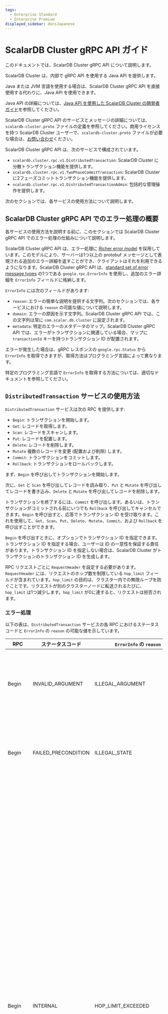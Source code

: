 ```yaml
---
tags:
  - Enterprise Standard
  - Enterprise Premium
displayed_sidebar: docsJapanese
---
```


# ScalarDB Cluster gRPC API ガイド


<TranslationBanner />

このドキュメントでは、ScalarDB Cluster gRPC API について説明します。

<WarningLicenseKeyContact product="ScalarDB Cluster" />

ScalarDB Cluster は、内部で gRPC API を使用する Java API を提供します。

Java または JVM 言語を使用する場合は、ScalarDB Cluster gRPC API を直接使用する代わりに、Java API を使用できます。

Java API の詳細については、[Java API を使用した ScalarDB Cluster の開発者ガイド](developer-guide-for-scalardb-cluster-with-java-api.mdx)を参照してください。

ScalarDB Cluster gRPC API のサービスとメッセージの詳細については、`scalardb-cluster.proto` ファイルの定義を参照してください。商用ライセンスを持つ ScalarDB Cluster ユーザーで、`scalardb-cluster.proto` ファイルが必要な場合は、[お問い合わせ](https://www.scalar-labs.com/support)ください。

ScalarDB Cluster gRPC API は、次のサービスで構成されています。

- `scalardb.cluster.rpc.v1.DistributedTransaction`: ScalarDB Cluster に分散トランザクション機能を提供します。
- `scalardb.cluster.rpc.v1.TwoPhaseCommitTransaction`: ScalarDB Cluster に2フェーズコミットトランザクション機能を提供します。
- `scalardb.cluster.rpc.v1.DistributedTransactionAdmin`: 包括的な管理操作を提供します。

次のセクションでは、各サービスの使用方法について説明します。

## ScalarDB Cluster gRPC API でのエラー処理の概要

各サービスの使用方法を説明する前に、このセクションでは ScalarDB Cluster gRPC API でのエラー処理の仕組みについて説明します。

ScalarDB Cluster gRPC API は、エラー処理に [Richer error model](https://grpc.io/docs/guides/error/#richer-error-model) を採用しています。このモデルにより、サーバーは1つ以上の protobuf メッセージとして表現される追加のエラー詳細を返すことができ、クライアントはそれを利用できるようになります。ScalarDB Cluster gRPC API は、[standard set of error message types](https://github.com/googleapis/googleapis/blob/master/google/rpc/error_details.proto) の1つである `google.rpc.ErrorInfo` を使用し、追加のエラー詳細を `ErrorInfo` フィールドに格納します。

`ErrorInfo` には次のフィールドがあります:

- `reason`: エラーの簡単な説明を提供する文字列。次のセクションでは、各サービスにおける `reason` の可能な値について説明します。
- `domain`: エラーの原因を示す文字列。ScalarDB Cluster gRPC API では、この文字列は常に `com.scalar.db.cluster` に設定されます。
- `metadata`: 特定のエラーのメタデータのマップ。ScalarDB Cluster gRPC API では、エラーがトランザクションに関連している場合、マップに `transactionId` キーを持つトランザクション ID が配置されます。

エラーが発生した場合は、gRPC レスポンスの `google.rpc.Status` から `ErrorInfo` を取得できますが、取得方法はプログラミング言語によって異なります。

特定のプログラミング言語で `ErrorInfo` を取得する方法については、適切なドキュメントを参照してください。

## `DistributedTransaction` サービスの使用方法

`DistributedTransaction` サービスは次の RPC を提供します:

- `Begin`: トランザクションを開始します。
- `Get`: レコードを取得します。
- `Scan`: レコードをスキャンします。
- `Put`: レコードを配置します。
- `Delete`: レコードを削除します。
- `Mutate` 複数のレコードを変更 (配置および削除) します。
- `Commit`: トランザクションをコミットします。
- `Rollback`: トランザクションをロールバックします。

まず、`Begin` を呼び出してトランザクションを開始します。

次に、`Get` と `Scan` を呼び出してレコードを読み取り、`Put` と `Mutate` を呼び出してレコードを書き込み、`Delete` と `Mutate` を呼び出してレコードを削除します。

トランザクションを終了するには、`Commit` を呼び出します。あるいは、トランザクションがコミットされる前にいつでも `Rollback` を呼び出してキャンセルできます。`Begin` を呼び出すと、応答でトランザクション ID を受け取ります。これを使用して、`Get`、`Scan`、`Put`、`Delete`、`Mutate`、`Commit`、および `Rollback` を呼び出すことができます。

`Begin` を呼び出すときに、オプションでトランザクション ID を指定できます。トランザクション ID を指定する場合、ユーザーは ID の一意性を保証する責任があります。トランザクション ID を指定しない場合は、ScalarDB Cluster がトランザクションのトランザクション ID を生成します。

RPC リクエストごとに `RequestHeader` を設定する必要があります。`RequestHeader` には、リクエストのホップ数を制限している `hop_limit` フィールドが含まれています。`hop_limit` の目的は、クラスター内での無限ループを防ぐことです。リクエストが別のクラスターノードに転送されるたびに、`hop_limit` は1つ減少します。`hop_limit` が0に達すると、リクエストは拒否されます。

### エラー処理

以下の表は、`DistributedTransaction` サービスの各 RPC におけるステータスコードと `ErrorInfo` の `reason` の可能な値を示しています。

| RPC                            | ステータスコード       | `ErrorInfo` の `reason`    | 説明                                                                                                                                                                                                                                                                                                                                                                        |
|--------------------------------|---------------------|----------------------------|----------------------------------------------------------------------------------------------------------------------------------------------------------------------------------------------------------------------------------------------------------------------------------------------------------------------------------------------------------------------------|
| Begin                          | INVALID_ARGUMENT    | ILLEGAL_ARGUMENT           | 要求メッセージ内の引数が無効です。                                                                                                                                                                                                                                                                                                                                               |
| Begin                          | FAILED_PRECONDITION | ILLEGAL_STATE              | RPC が無効な状態で呼び出されました。                                                                                                                                                                                                                                                                                                                                             |
| Begin                          | INTERNAL            | HOP_LIMIT_EXCEEDED         | ホップ制限を超えました。これは、クラスターノード間のルーティング情報が矛盾している場合に発生します。通常、このエラーは短時間で解決されるため、このエラーが発生してからしばらく経ってから、トランザクションを最初から再試行できます。                                                                                                                                                                               |
| Begin                          | INTERNAL            | INTERNAL_ERROR             | 一時的または非一時的障害のため、操作が失敗しました。トランザクションを最初から再試行することはできますが、原因が非一時的である場合、トランザクションは失敗する可能性があります。                                                                                                                                                                                                                         |
| Get, Scan, Put, Delete, Mutate | INVALID_ARGUMENT    | ILLEGAL_ARGUMENT           | 要求メッセージ内の引数が無効です。                                                                                                                                                                                                                                                                                                                                               |
| Get, Scan, Put, Delete, Mutate | FAILED_PRECONDITION | ILLEGAL_STATE              | RPC が無効な状態で呼び出されました。                                                                                                                                                                                                                                                                                                                                             |
| Get, Scan, Put, Delete, Mutate | NOT_FOUND           | TRANSACTION_NOT_FOUND      | 指定されたトランザクション ID に関連付けられたトランザクションが見つかりませんでした。このエラーは、トランザクションの有効期限が切れたか、クラスタートポロジの変更によりルーティング情報が更新されたことを示します。この場合は、トランザクションを最初から再試行してください。                                                                                                                                           |
| Get, Scan, Put, Delete, Mutate | INTERNAL            | HOP_LIMIT_EXCEEDED         | ホップ制限を超えました。これは、クラスターノード間のルーティング情報が矛盾している場合に発生します。通常、このエラーは短時間で解決されるため、このエラーが発生してからしばらく経ってから、トランザクションを最初から再試行できます。                                                                                                                                                                               |
| Get, Scan, Put, Delete, Mutate | FAILED_PRECONDITION | TRANSACTION_CONFLICT       | トランザクションの競合が発生しました。このエラーが発生した場合は、トランザクションを最初から再試行してください。                                                                                                                                                                                                                                                                              |
| Get, Scan, Put, Delete, Mutate | INTERNAL            | INTERNAL_ERROR             | 一時的または非一時的障害のため、操作が失敗しました。トランザクションを最初から再試行することはできますが、原因が非一時的である場合、トランザクションは失敗する可能性があります。                                                                                                                                                                                                                         |
| Put, Delete, Mutate            | FAILED_PRECONDITION | UNSATISFIED_CONDITION      | 突然変異条件が満たされていません。                                                                                                                                                                                                                                                                                                                                               |
| Commit                         | INVALID_ARGUMENT    | ILLEGAL_ARGUMENT           | 要求メッセージ内の引数が無効です。                                                                                                                                                                                                                                                                                                                                               |
| Commit                         | FAILED_PRECONDITION | ILLEGAL_STATE              | RPC が無効な状態で呼び出されました。                                                                                                                                                                                                                                                                                                                                            |
| Commit                         | NOT_FOUND           | TRANSACTION_NOT_FOUND      | 指定されたトランザクション ID に関連付けられたトランザクションが見つかりませんでした。このエラーは、トランザクションの有効期限が切れたか、クラスタートポロジの変更によりルーティング情報が更新されたことを示します。この場合は、トランザクションを最初から再試行してください。                                                                                                                                           |
| Commit                         | INTERNAL            | HOP_LIMIT_EXCEEDED         | ホップ制限を超えました。これは、クラスターノード間のルーティング情報が矛盾している場合に発生します。通常、このエラーは短時間で解決されるため、このエラーが発生してからしばらく経ってから、トランザクションを最初から再試行できます。                                                                                                                                                                               |
| Commit                         | FAILED_PRECONDITION | TRANSACTION_CONFLICT       | トランザクションの競合が発生しました。このエラーが発生した場合は、トランザクションを最初から再試行してください。                                                                                                                                                                                                                                                                              |
| Commit                         | INTERNAL            | UNKNOWN_TRANSACTION_STATUS | トランザクションのステータスは不明です (トランザクションが正常にコミットされたかどうかは不明です)。この状況では、トランザクションが正常にコミットされたかどうかを確認し、そうでない場合は再試行する必要があります。トランザクションステータスを判別する責任はユーザーにあります。トランザクションステータステーブルを作成し、他のアプリケーションデータと連動して更新すると、テーブル自体からトランザクションのステータスを判別できるため、便利です。 |
| Commit                         | INTERNAL            | INTERNAL_ERROR             | 一時的または非一時的障害のため、操作が失敗しました。トランザクションを最初から再試行することはできますが、原因が非一時的である場合、トランザクションは失敗する可能性があります。                                                                                                                                                                                                                         |
| Rollback                       | INVALID_ARGUMENT    | ILLEGAL_ARGUMENT           | 要求メッセージ内の引数が無効です。                                                                                                                                                                                                                                                                                                                                               |
| Rollback                       | FAILED_PRECONDITION | ILLEGAL_STATE              | RPC が無効な状態で呼び出されました。                                                                                                                                                                                                                                                                                                                                            |
| Rollback                       | NOT_FOUND           | TRANSACTION_NOT_FOUND      | 指定されたトランザクション ID に関連付けられたトランザクションが見つかりませんでした。ロールバックの場合、トランザクションは自動的に期限切れになるため、トランザクションを再試行する必要はありません。                                                                                                                                                                                                      |
| Rollback                       | INTERNAL            | HOP_LIMIT_EXCEEDED         | ホップ制限を超えました。ロールバックの場合、トランザクションは自動的に期限切れになるため、トランザクションを再試行する必要はありません。                                                                                                                                                                                                                                                          |
| Rollback                       | INTERNAL            | INTERNAL_ERROR             | 一時的または非一時的障害のため、操作が失敗しました。トランザクションを最初から再試行することはできますが、原因が非一時的である場合、トランザクションは失敗する可能性があります。                                                                                                                                                                                                                         |

エラーが発生した場合は、`Begin` の場合を除き、トランザクションをロールバックする必要があります。その後、再試行によって解決できるエラーについては、トランザクションを最初から再試行できます。

上記のエラーの他に、gRPC ライブラリによって返されるエラーが発生する場合があります。これらの場合、応答には `ErrorInfo` は含まれません。詳細については、[gRPC ドキュメント](https://grpc.io/docs/guides/error/#error-status-codes)を参照してください。

gRPC では、RPC ごとに期限を設定できます。期限を超えると、`DEADLINE_EXCEEDED` エラーが表示されます。一般に、RPC が `Begin` または `Commit` でない限り、この状況ではトランザクションをロールバックする必要があります。`Commit` の場合は `UNKNOWN_TRANSACTION_STATUS` (トランザクションが正常にコミットされたかどうか不明) と同等の状況となり、同様にエラーを処理する必要があります。

## `TwoPhaseCommitTransaction` サービスの使用方法

`TwoPhaseCommitTransaction` サービスは次の RPC を提供します:

- `Begin`: トランザクションを開始します。
- `Join`: トランザクションに参加します。
- `Get`: レコードを取得します。
- `Scan`: レコードをスキャンします。
- `Put`: レコードを配置します。
- `Delete`: レコードを削除します。
- `Mutate`: 複数のレコードを変更 (配置および削除) します。
- `Prepare`: トランザクションを準備します。
- `Validate`: トランザクションを検証します。
- `Commit`: トランザクションをコミットします。
- `Rollback`: トランザクションをロールバックします。

まず、コーディネータープロセスの場合は、`Begin` を呼び出してトランザクションを開始します。あるいは、参加プロセスの場合は、`Join` を呼び出して、コーディネーターがすでに開始しているトランザクションに参加できます。次に、`Get` と `Scan` を呼び出してレコードを読み取り、`Put` と `Mutate` を呼び出してレコードを書き込み、`Delete` と `Mutate` を呼び出してレコードを削除できます。トランザクションを確定するには、`Prepare`、`Validate`、`Commit` の順に呼び出します。または、トランザクションがコミットされる前であればいつでも `Rollback` を呼び出してトランザクションをキャンセルできます。`Begin` または `Join` を呼び出すと、応答でトランザクション ID が返されます。これを使用して、`Get`、`Scan`、`Put`、`Delete`、`Mutate`、`Prepare`、`Validate`、`Commit`、`Rollback` を呼び出すことができます。

`Begin` を呼び出すときに、オプションでトランザクション ID を指定できます。トランザクション ID を指定する場合、ID の一意性を保証するのはユーザーの責任です。トランザクション ID を指定しない場合、ScalarDB Cluster はトランザクションのトランザクション ID を生成します。

RPC リクエストごとに `RequestHeader` を設定する必要があります。`RequestHeader` には、リクエストのホップ数を制限している `hop_limit` フィールドが含まれています。`hop_limit` の目的は、クラスター内での無限ループを防ぐことです。リクエストが別のクラスターノードに転送されるたびに、`hop_limit` は1つ減ります。`hop_limit` が0に達すると、リクエストは拒否されます。

### エラー処理

次の表は、`TwoPhaseCommitTransaction` サービスの各 RPC のステータスコードと `ErrorInfo` の `reason` の可能な値を示しています。

| RPC                            | ステータスコード       | `ErrorInfo` の `reason`    | 説明                                                                                                                                                                                                                                                                                                                                                                        |
|--------------------------------|---------------------|---------------------------------------------------------------------------------------------------------------------------------------------------------------------------------------------------------------------------------------------------------------------------------------------------------------------------------------------------------------------------------------------------------|
| Begin, Join                    | INVALID_ARGUMENT    | ILLEGAL_ARGUMENT           | 要求メッセージ内の引数が無効です。                                                                                                                                                                                                                                                                                                                                               |
| Begin, Join                    | FAILED_PRECONDITION | ILLEGAL_STATE              | RPC が無効な状態で呼び出されました。                                                                                                                                                                                                                                                                                                                                             |
| Begin, Join                    | INTERNAL            | HOP_LIMIT_EXCEEDED         | ホップ制限を超えました。これは、クラスターノード間のルーティング情報が矛盾している場合に発生します。通常、このエラーは短時間で解決されるため、このエラーが発生してからしばらく経ってから、トランザクションを最初から再試行できます。                                                                                                                                                                               |
| Begin, Join                    | INTERNAL            | INTERNAL_ERROR             | 一時的または非一時的障害のため、操作が失敗しました。トランザクションを最初から再試行することはできますが、原因が非一時的である場合、トランザクションは失敗する可能性があります。                                                                                                                                                                                                                         |
| Get, Scan, Put, Delete, Mutate | INVALID_ARGUMENT    | ILLEGAL_ARGUMENT           | 要求メッセージ内の引数が無効です。                                                                                                                                                                                                                                                                                                                                               |
| Get, Scan, Put, Delete, Mutate | FAILED_PRECONDITION | ILLEGAL_STATE              | RPC が無効な状態で呼び出されました。                                                                                                                                                                                                                                                                                                                                            |
| Get, Scan, Put, Delete, Mutate | NOT_FOUND           | TRANSACTION_NOT_FOUND      | 指定されたトランザクション ID に関連付けられたトランザクションが見つかりませんでした。これは、トランザクションの有効期限が切れたか、クラスタートポロジの変更によりルーティング情報が更新されたことを示します。この場合は、トランザクションを最初から再試行してください。                                                                                                                                                |
| Get, Scan, Put, Delete, Mutate | INTERNAL            | HOP_LIMIT_EXCEEDED         | ホップ制限を超えました。これは、クラスターノード間のルーティング情報が矛盾している場合に発生します。通常、このエラーは短時間で解決されるため、このエラーが発生してからしばらく経ってから、トランザクションを最初から再試行できます。                                                                                                                                                                               |
| Get, Scan, Put, Delete, Mutate | FAILED_PRECONDITION | TRANSACTION_CONFLICT       | トランザクションの競合が発生しました。このエラーが発生した場合は、トランザクションを最初から再試行してください。                                                                                                                                                                                                                                                                              |
| Get, Scan, Put, Delete, Mutate | INTERNAL            | INTERNAL_ERROR             | 一時的または非一時的障害のため、操作が失敗しました。トランザクションを最初から再試行することはできますが、原因が非一時的である場合、トランザクションは失敗する可能性があります。                                                                                                                                                                                                                         |
| Put, Delete, Mutate            | FAILED_PRECONDITION | UNSATISFIED_CONDITION      | 突然変異条件が満たされていません。                                                                                                                                                                                                                                                                                                                                               |
| Prepare, Validate              | INVALID_ARGUMENT    | ILLEGAL_ARGUMENT           | 要求メッセージ内の引数が無効です。                                                                                                                                                                                                                                                                                                                                               |
| Prepare, Validate              | FAILED_PRECONDITION | ILLEGAL_STATE              | RPC が無効な状態で呼び出されました。                                                                                                                                                                                                                                                                                                                                            |
| Prepare, Validate              | NOT_FOUND           | TRANSACTION_NOT_FOUND      | 指定されたトランザクション ID に関連付けられたトランザクションが見つかりませんでした。このエラーは、トランザクションの有効期限が切れたか、クラスタートポロジの変更によりルーティング情報が更新されたことを示します。この場合は、トランザクションを最初から再試行してください。                                                                                                                                          |
| Prepare, Validate              | INTERNAL            | HOP_LIMIT_EXCEEDED         | ホップ制限を超えました。これは、クラスターノード間のルーティング情報が矛盾している場合に発生します。通常、このエラーは短時間で解決されるため、このエラーが発生してからしばらく経ってから、トランザクションを最初から再試行できます。                                                                                                                                                                              |
| Prepare, Validate              | FAILED_PRECONDITION | TRANSACTION_CONFLICT       | トランザクションの競合が発生しました。このエラーが発生した場合は、トランザクションを最初から再試行してください。                                                                                                                                                                                                                                                                              |
| Prepare, Validate              | INTERNAL            | INTERNAL_ERROR             | 一時的または非一時的障害のため、操作が失敗しました。トランザクションを最初から再試行することはできますが、原因が非一時的である場合、トランザクションは失敗する可能性があります。                                                                                                                                                                                                                         |
| Commit                         | INVALID_ARGUMENT    | ILLEGAL_ARGUMENT           | 要求メッセージ内の引数が無効です。                                                                                                                                                                                                                                                                                                                                               |
| Commit                         | FAILED_PRECONDITION | ILLEGAL_STATE              | RPC が無効な状態で呼び出されました。                                                                                                                                                                                                                                                                                                                                            |
| Commit                         | NOT_FOUND           | TRANSACTION_NOT_FOUND      | 指定されたトランザクション ID に関連付けられたトランザクションが見つかりませんでした。このエラーは、トランザクションの有効期限が切れたか、クラスタートポロジの変更によりルーティング情報が更新されたことを示します。この場合は、トランザクションを最初から再試行してください。                                                                                                                                           |
| Commit                         | INTERNAL            | HOP_LIMIT_EXCEEDED         | ホップ制限を超えました。これは、クラスターノード間のルーティング情報が矛盾している場合に発生します。通常、このエラーは短時間で解決されるため、このエラーが発生してからしばらく経ってから、トランザクションを最初から再試行できます。                                                                                                                                                                               |
| Commit                         | FAILED_PRECONDITION | TRANSACTION_CONFLICT       | トランザクションの競合が発生しました。このエラーが発生した場合は、トランザクションを最初から再試行してください。                                                                                                                                                                                                                                                                              |
| Commit                         | INTERNAL            | UNKNOWN_TRANSACTION_STATUS | トランザクションのステータスは不明です (トランザクションが正常にコミットされたかどうかは不明です)。この状況では、トランザクションが正常にコミットされたかどうかを確認し、そうでない場合は再試行する必要があります。トランザクションステータスを判別する責任はユーザーにあります。トランザクションステータステーブルを作成し、他のアプリケーションデータと連動して更新すると、テーブル自体からトランザクションのステータスを判別できるため、便利です。 |
| Commit                         | INTERNAL            | INTERNAL_ERROR             | 一時的または非一時的障害のため、操作が失敗しました。トランザクションを最初から再試行することはできますが、原因が非一時的である場合、トランザクションは失敗する可能性があります。                                                                                                                                                                                                                         |
| Rollback                       | INVALID_ARGUMENT    | ILLEGAL_ARGUMENT           | 要求メッセージ内の引数が無効です。                                                                                                                                                                                                                                                                                                                                               |
| Rollback                       | FAILED_PRECONDITION | ILLEGAL_STATE              | RPC が無効な状態で呼び出されました。                                                                                                                                                                                                                                                                                                                                            |
| Rollback                       | NOT_FOUND           | TRANSACTION_NOT_FOUND      | 指定されたトランザクション ID に関連付けられたトランザクションが見つかりませんでした。ロールバックの場合、トランザクションは自動的に期限切れになるため、トランザクションを再試行する必要はありません。                                                                                                                                                                                                      |
| Rollback                       | INTERNAL            | HOP_LIMIT_EXCEEDED         | ホップ制限を超えました。ロールバックの場合、トランザクションは自動的に期限切れになるため、トランザクションを再試行する必要はありません。                                                                                                                                                                                                                                                          |
| Rollback                       | INTERNAL            | INTERNAL_ERROR             | 一時的または非一時的障害のため、操作が失敗しました。トランザクションを最初から再試行することはできますが、原因が非一時的である場合、トランザクションは失敗する可能性があります。                                                                                                                                                                                                                         |

エラーが発生した場合は、`Begin` または `Join` の場合を除き、トランザクションをロールバックする必要があります。その後、再試行によって解決できるエラーについては、トランザクションを最初から再試行できます。

上記のエラーの他に、gRPC ライブラリによって返されるエラーが発生する場合があります。これらの場合、応答には `ErrorInfo` は含まれません。詳細については、[gRPC ドキュメント](https://grpc.io/docs/guides/error/#error-status-codes)を参照してください。

gRPC では、各 RPC に期限を設定できます。期限を超えると、`DEADLINE_EXCEEDED` エラーが表示されます。一般に、RPC が `Begin`、`Join`、または `Commit` でない限り、この状況ではトランザクションをロールバックする必要があります。`Commit` の場合、状況は `UNKNOWN_TRANSACTION_STATUS` (トランザクションが正常にコミットされたかどうか不明) と同等であり、同じ方法でエラーを処理する必要があります。

## `DistributedTransactionAdmin` サービスの使用方法

`DistributedTransactionAdmin` サービスは、次の RPC を提供します。

- `CreateNamespace`: 名前空間を作成します。
- `DropNamespace`: 名前空間を削除します。
- `NamespaceExists`: 指定された名前空間が存在するかどうかを返します。
- `CreateTable`: テーブルを作成します。
- `DropTable`: テーブルを削除します。
- `TruncateTable`: テーブルを切り捨てます。
- `TableExists`: 指定されたテーブルが存在するかどうかを返します。
- `CreateIndex`: インデックスを作成します。
- `DropIndex`: インデックスを削除します。
- `IndexExists`: 指定されたインデックスが存在するかどうかを返します。
- `RepairNamespace`: 不明な状態にある可能性がある名前空間を修復します。
- `RepairTable`: 不明な状態にある可能性がある名前空間を修復します。
- `AddNewColumnToTable`: テーブルに新しい列を追加します。
- `CreateCoordinatorTables`: Coordinator テーブルを作成します。
- `DropCoordinatorTables`: Coordinator テーブルを削除します。
- `TruncateCoordinatorTables`: Coordinator テーブルを切り捨てます。
- `CoordinatorTablesExist`: Coordinator テーブルが存在するかどうかを返します。
- `RepairCoordinatorTables`: Coordinator テーブルを修復します。
- `GetTableMetadata`: 指定されたテーブルのテーブルメタデータを返します。
- `GetNamespaceTableNames`: 指定された名前空間内のテーブルを返します。
- `GetNamespaceNames`: ScalarDB によって作成された既存の名前空間名を返します。
- `ImportTable`: ScalarDB によって管理されていない既存のテーブルをインポートします。
- `Upgrade`: ScalarDB 環境をアップグレードして、最新バージョンの ScalarDB API をサポートします。

### エラー処理

以下の表は、`DistributedTransactionAdmin` サービスのすべての RPC のステータスコードと `ErrorInfo` の `reason` の可能な値を示しています。

| ステータスコード       | `ErrorInfo` の `reason`    | 説明                          |
|---------------------|----------------------------|------------------------------|
| INVALID_ARGUMENT    | ILLEGAL_ARGUMENT           | 要求メッセージ内の引数が無効です。 |
| FAILED_PRECONDITION | ILLEGAL_STATE              | が無効な状態で呼び出されました。   |
| INTERNAL            | INTERNAL_ERROR             | 操作が失敗しました。             |

上記のエラー以外にも、gRPC ライブラリによって返されるエラーが発生する場合があります。このような場合、応答には `ErrorInfo` は含まれません。詳細については、[gRPC ドキュメント](https://grpc.io/docs/guides/error/#error-status-codes)を参照してください。
